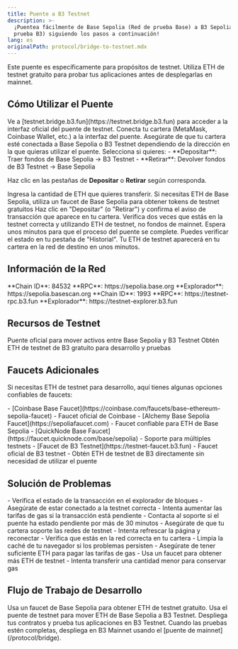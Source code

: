 ```yaml
---
title: Puente a B3 Testnet
description: >-
  ¡Puentea fácilmente de Base Sepolia (Red de prueba Base) a B3 Sepolia (Red de
  prueba B3) siguiendo los pasos a continuación!
lang: es
originalPath: protocol/bridge-to-testnet.mdx
---
```

<Note>
Este puente es específicamente para propósitos de testnet. Utiliza ETH de testnet gratuito para probar tus aplicaciones antes de desplegarlas en mainnet.
</Note>

## Cómo Utilizar el Puente

<Steps>
<Step title="Visita el Puente de Testnet">
  Ve a [testnet.bridge.b3.fun](https://testnet.bridge.b3.fun) para acceder a la interfaz oficial del puente de testnet.
</Step>

<Step title="Conecta tu Cartera">
  Conecta tu cartera (MetaMask, Coinbase Wallet, etc.) a la interfaz del puente.
  
  <Tip>
  Asegúrate de que tu cartera esté conectada a Base Sepolia o B3 Testnet dependiendo de la dirección en la que quieras utilizar el puente.
  </Tip>
</Step>

<Step title="Elige la Dirección del Puente">
  Selecciona si quieres:
  - **Depositar**: Traer fondos de Base Sepolia → B3 Testnet
  - **Retirar**: Devolver fondos de B3 Testnet → Base Sepolia
  
  Haz clic en las pestañas de **Depositar** o **Retirar** según corresponda.
</Step>

<Step title="Ingresa la Cantidad">
  Ingresa la cantidad de ETH que quieres transferir.
  
  <Card title="¿Necesitas ETH de Base Sepolia?" icon="faucet" href="https://docs.base.org/base-chain/tools/network-faucets" cta="Obtener ETH de Testnet de Base" horizontal>
    Si necesitas ETH de Base Sepolia, utiliza un faucet de Base Sepolia para obtener tokens de testnet gratuitos
  </Card>
</Step>

<Step title="Confirma la Transacción">
  Haz clic en "Depositar" (o "Retirar") y confirma el aviso de transacción que aparece en tu cartera.
  
  <Warning>
  Verifica dos veces que estás en la testnet correcta y utilizando ETH de testnet, no fondos de mainnet.
  </Warning>
</Step>

<Step title="Espera a la Finalización">
  Espera unos minutos para que el proceso del puente se complete. Puedes verificar el estado en tu pestaña de "Historial".
  
  <Check>
  Tu ETH de testnet aparecerá en tu cartera en la red de destino en unos minutos.
  </Check>
</Step>
</Steps>

## Información de la Red

<CardGroup cols={2}>
  <Card title="Base Sepolia Testnet">
    **Chain ID**: 84532  
    **RPC**: https://sepolia.base.org  
    **Explorador**: https://sepolia.basescan.org
  </Card>
  
  <Card title="B3 Sepolia Testnet">
    **Chain ID**: 1993  
    **RPC**: https://testnet-rpc.b3.fun  
    **Explorador**: https://testnet-explorer.b3.fun
  </Card>
</CardGroup>

## Recursos de Testnet

<CardGroup cols={2}>
  <Card title="Puente de Testnet" icon="bridge" href="https://testnet.bridge.b3.fun" cta="Usar el Puente Ahora">
    Puente oficial para mover activos entre Base Sepolia y B3 Testnet
  </Card>
  
  <Card title="Faucet de B3 Testnet" icon="faucet" href="https://testnet-faucet.b3.fun" cta="Obtener ETH de Testnet">
    Obtén ETH de testnet de B3 gratuito para desarrollo y pruebas
  </Card>
</CardGroup>

## Faucets Adicionales

Si necesitas ETH de testnet para desarrollo, aquí tienes algunas opciones confiables de faucets:

<AccordionGroup>
<Accordion title="Faucets de Base Sepolia">
  - [Coinbase Base Faucet](https://coinbase.com/faucets/base-ethereum-sepolia-faucet) - Faucet oficial de Coinbase
  - [Alchemy Base Sepolia Faucet](https://sepoliafaucet.com) - Faucet confiable para ETH de Base Sepolia
  - [QuickNode Base Faucet](https://faucet.quicknode.com/base/sepolia) - Soporte para múltiples testnets
</Accordion>

<Accordion title="Faucet de B3 Testnet">
  - [Faucet de B3 Testnet](https://testnet-faucet.b3.fun) - Faucet oficial de B3 testnet
  - Obtén ETH de testnet de B3 directamente sin necesidad de utilizar el puente
</Accordion>
</AccordionGroup>

## Solución de Problemas

<AccordionGroup>
<Accordion title="Transacción del puente atascada">
  - Verifica el estado de la transacción en el explorador de bloques
  - Asegúrate de estar conectado a la testnet correcta
  - Intenta aumentar las tarifas de gas si la transacción está pendiente
  - Contacta al soporte si el puente ha estado pendiente por más de 30 minutos
</Accordion>

<Accordion title="La cartera no se conecta">
  - Asegúrate de que tu cartera soporte las redes de testnet
  - Intenta refrescar la página y reconectar
  - Verifica que estás en la red correcta en tu cartera
  - Limpia la caché de tu navegador si los problemas persisten
</Accordion>

<Accordion title="Fondos insuficientes para el gas">
  - Asegúrate de tener suficiente ETH para pagar las tarifas de gas
  - Usa un faucet para obtener más ETH de testnet
  - Intenta transferir una cantidad menor para conservar gas
</Accordion>
</AccordionGroup>

## Flujo de Trabajo de Desarrollo

<Steps>
<Step title="Obtén ETH de Base Sepolia">
  Usa un faucet de Base Sepolia para obtener ETH de testnet gratuito.
</Step>

<Step title="Puente a B3 Testnet">
  Usa el puente de testnet para mover ETH de Base Sepolia a B3 Testnet.
</Step>

<Step title="Despliega y Prueba">
  Despliega tus contratos y prueba tus aplicaciones en B3 Testnet.
</Step>

<Step title="Listo para Mainnet">
  Cuando las pruebas estén completas, despliega en B3 Mainnet usando el [puente de mainnet](/protocol/bridge).
</Step>
</Steps>
